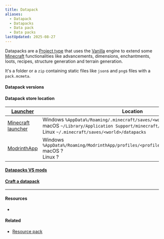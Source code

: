 ```yaml
---
title: Datapack
aliases:
  - Datapack
  - Datapacks
  - Data pack
  - Data packs
lastUpdated: 2025-08-27
---
```




Datapacks are a [Project type](/projecttype) that uses the [Vanilla](/vanilla) engine to extend some [Minecraft](/minecraft) functionalities like advancements, dimensions, enchantments, loots, recipes, structure generation and terrain generation.

It's a folder or a `zip` containing static files like `json`s and `png`s files with a `pack.mcmeta`.

#### Datapack versions

<DatapackVersions client:load />

#### Datapack store location

| [Launcher](/launcher)                    | Location                                                                                                                                                                                          |
| ---------------------------------------- | ------------------------------------------------------------------------------------------------------------------------------------------------------------------------------------------------- |
| [Minecraft launcher](/minecraftlauncher) | Windows `%AppData%/Roaming/.minecraft/saves/<world>/datapacks` <br /> macOS `~/Library/Application Support/minecraft/saves/<world>/datapacks` <br /> Linux `~/.minecraft/saves/<world>/datapacks` |
| [ModrinthApp](/modrinthapp)              | Windows `%AppData%/Roaming/ModrinthApp/profiles/<profile>/saves/<world>/datapacks` <br /> macOS ? <br /> Linux ?                                                                                                                        |

#### [Datapacks VS mods](/datapackvsmod)

#### [Craft a datapack](/craftdatapack)

---

#### Resources

- <Wiki src="https://minecraft.wiki/w/Data_pack" />

<Yb src="https://youtube.com/embed/EBsEDkFpPlI" />

#### Related

- [Resource pack](/resourcepack)
